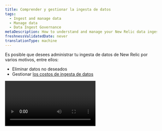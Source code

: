 ```yaml
---
title: Comprender y gestionar la ingesta de datos
tags:
  - Ingest and manage data
  - Manage data
  - Data Ingest Governance
metaDescription: How to understand and manage your New Relic data ingest.
freshnessValidatedDate: never
translationType: machine
---
```


Es posible que desees administrar tu ingesta de datos de New Relic por varios motivos, entre ellos:

* Eliminar datos no deseados
* Gestionar [los costos de ingesta de datos](/docs/accounts/accounts-billing/new-relic-one-pricing-billing/data-ingest-billing)

<Video type="wistia" id="b9j1111pif" />

## UI de ingesta de datos [#ui]

La pestaña <DNT>**Data ingestion**</DNT> se encuentra en la [UI de administración de datos](/docs/data-apis/manage-data/manage-your-data). La UI de ingesta de datos muestra un resumen de su uso por fuente de datos. Para organizaciones con varias cuentas, también puede ver el uso de cuentas específicas.

<img title="Data ingest UI" alt="Data ingest UI" src="/images/accounts_screenshot-full_data-ingest-UI.webp" />

<figcaption>
  En el [menú de usuario](/docs/accounts/accounts-billing/general-account-settings/intro-account-settings), seleccione <DNT>**Manage your data**</DNT>.
</figcaption>

Para obtener definiciones detalladas de la métrica que se muestra en el gráfico, consulte [Fuentes de ingesta de datos](#sources-list).

Para ver la consulta NRQL subyacente utilizada para crear ese gráfico, haga clic en <DNT>**View NRQL**</DNT>.

Para ver un vídeo que muestra un breve recorrido por esta y otras IU de administración, consulte [Configuración de la cuenta](/docs/accounts/accounts-billing/general-account-settings/intro-account-settings/#video-tour).

### Obtener más detalles [#detail]

Para obtener más detalles sobre una fuente de datos específica que se muestra en el gráfico, coloque el cursor sobre la banda en el gráfico y haga clic en ella. Se abrirá un modal, como se muestra en la imagen a continuación.

<img title="Ingest chart data source details" alt="screenshot of details page for a data source" src="/images/accounts_screenshot-crop_facet-usage-data.webp" />

<figcaption>
  Cuando haces clic en una banda en el gráfico de ingesta, obtendrás más detalles sobre esos datos.
</figcaption>

Para obtener algunos detalles técnicos sobre cómo el gráfico muestra los datos y el mensaje de error, consulte [Detalles del gráfico](#technical-details-chart).

## Estimar la ingesta futura de datos [#estimate]

Si está intentando estimar la ingesta futura de datos, consulte esta [publicación de blog sobre cómo estimar la ingesta](https://newrelic.com/blog/nerdlog/estimate-data-cost).

## Gestione la ingesta y evite picos de ingesta [#manage]

La forma en que administre sus datos de New Relic dependerá de muchos factores específicos de su organización y sus necesidades. Dicho esto, a continuación se ofrecen algunos consejos generales para gestionar la ingesta de datos y evitar picos inesperados:

* <DNT>**Assign team members.**</DNT> Asigne miembros del equipo que estarán a cargo de revisar su ingesta con una cadencia y administrarla. Asegúrese de que comprendan los [factores de facturación relacionados con los datos](/docs/accounts/accounts-billing/new-relic-one-pricing-billing/data-ingest-billing), incluido lo que cuenta y lo que no cuenta para la facturación.
* <DNT>**Get to know your data.**</DNT> Dedique algún tiempo a familiarizarse con sus datos. Conozca sus flujos y reflujos y comprenda de dónde viene.
* <DNT>**Monitor when you make significant changes.**</DNT> Cuando activa por primera vez una nueva herramienta de generación de informes de datos, o cuando actualiza un agente o una integración, o cuando realiza algún cambio importante en su sistema, debe monitor su ingesta para asegurarse de que no haya un aumento inesperado en los datos.
* <DNT>**Set up alerts.**</DNT> Si le preocupan escenarios específicos que causan picos repentinos en el conjunto de datos, active una condición de alerta para notificarle si eso ocurre. Para obtener consejos al respecto, consulte [Consulta de uso](/docs/accounts/accounts-billing/new-relic-one-pricing-billing/usage-queries-alerts).

### Reducir la ingesta [#adjust-ingest]

A continuación se presentan algunos consejos sobre enfoques comunes que adoptan los clientes de New Relic para reducir la ingesta de datos que no les resultan útiles.

Todas las soluciones de New Relic tienen varias opciones de configuración que le brindan control sobre cómo se informan los datos a New Relic. A continuación, tenemos algunos métodos populares para reducir la ingesta de datos, pero para conocer todas las opciones disponibles, le recomendamos leer los documentos de las herramientas específicas que está utilizando.

<CollapserGroup>
  <Collapser id="adjust-apm-ingest" title="Administrar la ingesta de APM">
    Las opciones para ajustar los datos de <InlinePopover type="apm" />incluyen:

    * Configurar la frecuencia de muestreo para el evento de transacción. Consulte la configuración del agente para [Java](/docs/agents/java-agent/configuration/java-agent-configuration-config-file#Transaction_Events), [.Net](/docs/apm/agents/net-agent/configuration/net-agent-configuration), [Go](/docs/apm/agents/go-agent/configuration/go-agent-configuration#transaction-events-settings), [NodeJS](/docs/apm/agents/nodejs-agent/installation-configuration/nodejs-agent-configuration), [PHP](/docs/apm/agents/php-agent/configuration/php-agent-configuration), [Python](/docs/apm/agents/python-agent/configuration/python-agent-configuration) o [Ruby](/docs/apm/agents/ruby-agent/configuration/ruby-agent-configuration).
    * Ajustar [muestreo distribuido de rastreo](/docs/distributed-tracing/concepts/how-new-relic-distributed-tracing-works)
    * Optimizar [instrumentación personalizada](/docs/apm/agents/manage-apm-agents/agent-data/custom-instrumentation) y/o [métrica personalizada](/docs/apm/agents/manage-apm-agents/agent-data/collect-custom-metrics).
    * Administrar [el contexto de inicio de sesión](/docs/logs/logs-context/get-started-logs-context).
  </Collapser>

  <Collapser id="adjust-infra-ingest" title="Gestionar la ingesta de infraestructura">
    Las opciones para ajustar los datos de infraestructura incluyen:

    * Ajuste [la frecuencia de muestreo](/docs/infrastructure/install-infrastructure-agent/configuration/infrastructure-agent-configuration-settings#samples-variables) para eventos de red, almacenamiento y sistema.

    * [Deshabilitar proceso métrica](/docs/infrastructure/install-infrastructure-agent/configuration/infrastructure-agent-configuration-settings/#enable-process-metrics).

    * Ajuste el intervalo de sonda:

      * Para integración en la nube: [Ajustar sondeo](/docs/infrastructure/infrastructure-integrations/cloud-integrations/configure-polling-frequency-data-collection-cloud-integrations).
      * Para [integración en el host](/docs/infrastructure/host-integrations/get-started/introduction-host-integrations): ajustar la configuración de una integración.

    * [Controlar el reporte de atributo específico](/docs/infrastructure/install-infrastructure-agent/configuration/infrastructure-agent-configuration-settings/#include-matching-metrics).

    * Gestionar [la integración de eventos de Kubernetes](/docs/kubernetes-pixie/kubernetes-integration/kubernetes-events/install-kubernetes-events-integration/#install).
  </Collapser>

  <Collapser id="adjust-log-ingest" title="Administrar la ingesta log">
    Las opciones para ajustar la ingesta de datos log incluyen:

    * [Logs en el contexto automático](/docs/logs/logs-context/disable-automatic-logging): deshabilite o habilite a través de la UI o API, o ajuste la configuración del lado del cliente.
    * [Reenvío de datoslog ](/docs/logs/forward-logs/enable-log-management-new-relic): los logs sin filtrar a veces pueden generar una gran cantidad de datos log . Puede ajustar la configuración del reenviador de logs para filtrar el logde eventos desde el lado de envío log .
    * [Descartar datos log ](/docs/logs/ui-data/drop-data-drop-filter-rules): administre la ingesta de datos a través de la UI o API.
  </Collapser>

  <Collapser id="drop-data" title="Soltar datos">
    En la ingesta, aplicamos reglas de eliminación de datos para que no se le cobre por datos que no sean útiles. Pero también puedes establecer tus propias [reglas de eliminación de datos](/docs/accounts/accounts/data-management/drop-data-using-nerdgraph).
  </Collapser>

  <Collapser id="npm" title="Administrar Monitoreo de datos rojos">
    Para aumentos inesperados en [los datos del Monitoreo de red](/docs/network-performance-monitoring/get-started/npm-introduction), puede considerar ajustar el intervalo de sondeo.
  </Collapser>

  <Collapser id="disable" title="Deshabilitar o eliminar herramientas de monitoreo">
    Si tiene un agente o una integración que no desea en absoluto, puede desinstalar/eliminar esas herramientas. Para obtener instrucciones, consulte los documentos específicos de esa herramienta. Tenga en cuenta que si cree que existe la posibilidad de utilizar esa herramienta en el futuro, simplemente deshabilitarla podría ser una mejor solución que desinstalarla por completo.
  </Collapser>
</CollapserGroup>

## Fuentes de ingesta de datos [#sources-list]

El gráfico [UI de ingesta de datos](#data-ingest-ui) le muestra un desglose de alto nivel de su uso de datos facturables. La siguiente tabla explica esas fuentes. En esta tabla, &quot;grupo métrico de uso&quot; se refiere al valor del atributo `usageMetric` de esa fuente en el evento `NrConsumption` .

<CollapserGroup>
  <Collapser id="metrics" title="Métrica">
    En el gráfico de ingesta de datos, <DNT>**Metrics**</DNT> es una combinación de dos tipos de métrica: [intervalo de tiempo de métrica data](/docs/data-apis/understand-data/new-relic-data-types/#timeslice-data) y [métrica dimensional](/docs/data-apis/understand-data/new-relic-data-types/#dimensional-metrics).

    Grupo métrico de uso: `MetricsBytes`.

    Los datos de intervalo de tiempo de métrica promedian períodos de una hora después de ocho días. Después de 90 días, los datos métricos permanentes continúan almacenándose en periodos de una hora. Actualmente almacenamos los datos métricos sin procesar durante 30 días.

    Solo se le factura el volumen de ingesta inicial. No se le facturarán los resúmenes posteriores.
  </Collapser>

  <Collapser id="apm" title="Evento APM">
    Esto incluye [eventos APM](/docs/insights/insights-data-sources/default-data/apm-default-events-insights), como `Transaction` y `TransactionError`.

    Grupo métrico de uso: `ApmEventsBytes`.
  </Collapser>

  <Collapser id="infra" title="Infraestructura">
    Existen varios tipos de [datos relacionados con el monitoreo de infraestructura](/docs/infrastructure/manage-your-data/data-instrumentation/default-infrastructure-events).

    ### Anfitriones de infraestructura

    Estos datos se informan a través del evento `SystemSample`, `NetworkSample` y `StorageSample` .

    El grupo métrico de uso es `InfraHostBytes`.

    Información relacionada con sus servidores y máquina virtual proveniente del agente de infraestructura, incluyendo almacenamiento y datos de red.

    ### Procesos de infraestructura

    Estos datos se almacenan en el evento `ProcessSample` .

    El grupo métrico de uso es `InfraProcessBytes`.

    Datos relacionados con cada proceso que se ejecuta en los hosts que ejecutan el agente de infraestructura. Esta característica está desactivada de forma predeterminada. Para más información, consulte [Proceso métrico](/docs/infrastructure/install-infrastructure-agent/configuration/infrastructure-agent-configuration-settings/#enable-process-metrics).

    ### Integración de infraestructura

    Grupo métrico de uso: `InfraIntegrationBytes`.

    Datos de rendimiento relacionados con aplicaciones y servicios, generalmente administrados por los clientes, incluidos datos relacionados con docker contenedor, servicios de Windows, comprobaciones de Nagios e integración en la nube, como servicios administrados en AWS, Azure y GCP.
  </Collapser>

  <Collapser id="logging" title="Logging">
    Incluye el log y cualquier partición de datos personalizada `Log_<value>` que exista.

    El grupo métrico de uso es `LoggingBytes`.

    Los logs de registro se almacenan en el [tipo de datos`Log` ](/docs/data-apis/understand-data/new-relic-data-types/#log-data)de forma predeterminada. Las particiones de datos personalizadas adicionales crearán nuevos tipos de datos, que siempre tienen el prefijo `Log_` y se cuentan como parte del conjunto general de datos de log almacenados.

    Con `LogExtendedRecord`, los mensajes de logde más de 4 KB se dividen en múltiples eventos que, cuando es necesario, se unen para mostrar el mensaje original; esto reduce el tamaño de los datos del mensaje. Para obtener más información sobre cómo se almacenan estos datos, consulte [nuestros documentos de blobs de logs](/docs/logs/log-management/ui-data/long-logs-blobs).
  </Collapser>

  <Collapser id="custom-events" title="Evento personalizado">
    Estos datos son de tu [evento personalizado](/docs/insights/insights-data-sources/custom-data/report-custom-event-data).

    El grupo métrico de uso es `CustomEventsBytes`.
  </Collapser>

  <Collapser id="mobile" title="Evento movil">
    [Eventos móviles](/docs/insights/insights-data-sources/default-data/mobile-default-events-insights), incluido el evento general `Mobile` , `MobileRequestError`, `MobileBreadcrumb`, `MobileSession`, `MobileHandledException`, `MobileCrash`, `MobileRequest` y `MobileJavaScriptError`.

    Grupo métrico de uso: `MobileEventsBytes`.
  </Collapser>

  <Collapser id="tracing" title="Rastreo">
    Esto incluye el [tipo de datos`Span` ](/docs/data-apis/understand-data/new-relic-data-types/#trace-data)y `SpanEvent` de OpenTelemetry.

    El grupo métrico de uso es `TracingBytes`.

    `DistributedTraceSummary` evento no cuentan para la ingesta.
  </Collapser>

  <Collapser id="browser" title="Evento browser">
    Estos son [<InlinePopover type="browser" />evento](/docs/insights/insights-data-sources/default-data/browser-default-events-insights), incluido el espacio de nombres de `Browser`, `Browser:EventLog`, `Browser:JSErrors` y `PcvPerf` (temporización de PageView).

    El grupo métrico de uso es `BrowserEventsBytes`.
  </Collapser>

  <Collapser id="lambda" title="Lambda">
    Estos son [eventos AWS Lambda](/docs/serverless-function-monitoring/aws-lambda-monitoring/ui-data/understand-lambda-data-structure).

    El grupo métrico de uso es `ServerlessBytes`.
  </Collapser>

  <Collapser id="security-bytes-ingest" title="Seguridad">
    Los eventos reportados por la característica de seguridad de New Relic se almacenan en el namespace <DNT>**Security**</DNT>. Estos son principalmente informes de vulnerabilidades proporcionados por la característica Gestión de vulnerabilidades, pero pueden ampliarse para incluir productos adicionales en el futuro.

    Los volúmenes esperados de eventos de este tipo son muy bajos, ya que la aparición de informes de vulnerabilidades es rara.

    Las características de seguridad que aún se encuentran en versión preliminar pública utilizan un namespace <DNT>**Security:Preview**</DNT> separado y no son facturables.

    El grupo métrico de uso es `SecurityBytes`.
  </Collapser>
</CollapserGroup>

## Optimice su ingesta de datos [#optimize-ingest]

También tenemos un [tutorial detallado sobre cómo optimizar la ingesta de datos](/docs/new-relic-solutions/observability-maturity/operational-efficiency/intro-data-governance).

## Transmitir datos ingeridos [#stream]

Para obtener más información sobre la transmisión de datos ingeridos a otras fuentes, consulte [Exportación de transmisión](/docs/apis/nerdgraph/examples/nerdgraph-streaming-export).

## Datos de múltiples regiones del centro de datos [#data-centers]

Si tiene cuentas en varias regiones del centro de datos, [obtenga más información sobre cómo comprender su uso](/docs/accounts/accounts-billing/account-setup/choose-your-data-center#account-structure).

## Detalles técnicos sobre la tabla de ingestión. [#technical-details-chart]

Algunos detalles técnicos sobre la UI de ingesta:

* <DNT>**Displays are estimates.**</DNT> El valor de ingesta que se muestra en el gráfico de ingesta puede variar ligeramente de la cantidad real que puede ver al ejecutar su propia consulta. Esto se debe a que el cálculo utilizado para el gráfico es una estimación.
* <DNT>**No chart data available.**</DNT> El gráfico de ingesta de datos puede mostrar un período de tiempo ligeramente más largo que el cubierto por su configuración de retención de datos. Por este motivo, es posible que reciba un mensaje que indique que no hay datos del gráfico disponibles.
* <DNT>**Chart time buckets.**</DNT> Si una cuenta tiene menos de un terrabyte de datos, calculamos el volumen en un período de 24 horas; en caso contrario, lo calculamos por un período de 1 hora.